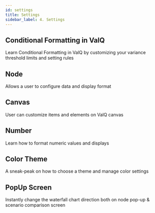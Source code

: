 ```yaml
---
id: settings
title: Settings
sidebar_label: 4. Settings
---
```


## Conditional Formatting in ValQ

Learn Conditional Formatting in ValQ by customizing your variance threshold limits and setting rules

<Vimeo
    video="https://player.vimeo.com/video/439144933"
    responsive={true}
/>

## Node

Allows a user to configure data and display format

<Vimeo
    video="https://player.vimeo.com/video/439163130"
    responsive={true}
/>

## Canvas

User can customize items and elements on ValQ canvas

<Vimeo
    video="https://player.vimeo.com/video/439165469"
    responsive={true}
/>

## Number

Learn how to format numeric values and displays

<Vimeo
    video="https://player.vimeo.com/video/439166848"
    responsive={true}
/>

## Color Theme

A sneak-peak on how to choose a theme and manage color settings

<Vimeo
    video="https://player.vimeo.com/video/439168612"
    responsive={true}
/>

## PopUp Screen

Instantly change the waterfall chart direction both on node pop-up & scenario comparison screen

<Vimeo
    video="https://player.vimeo.com/video/439169152"
    responsive={true}
/>

